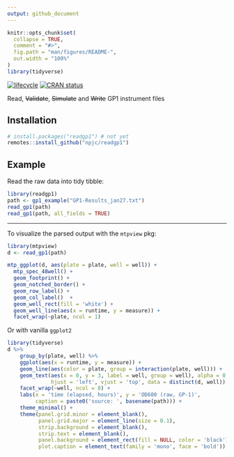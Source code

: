 ```yaml
---
output: github_document
---
```


<!-- README.md is generated from README.Rmd. Please edit that file -->

```r
knitr::opts_chunk$set(
  collapse = TRUE,
  comment = "#>",
  fig.path = "man/figures/README-",
  out.width = "100%"
)
library(tidyverse)
```

[![lifecycle](https://img.shields.io/badge/lifecycle-experimental-orange.svg)](https://www.tidyverse.org/lifecycle/#experimental)
[![CRAN status](https://www.r-pkg.org/badges/version/gp1)](https://cran.r-project.org/package=readgp1)

Read, ~~Validate~~, ~~Simulate~~ and ~~Write~~ GP1 instrument files

## Installation

<!-- You can install the released version of gp1 from [CRAN](https://CRAN.R-project.org) with: -->

``` r
# install.packages("readgp1") # not yet
remotes::install_github("npjc/readgp1")
```

## Example

Read the raw data into tidy tibble:

```r
library(readgp1)
path <- gp1_example("GP1-Results_jan27.txt")
read_gp1(path)
read_gp1(path, all_fields = TRUE)
```

--- 

To visualize the parsed output with the `mtpview` pkg:

```r
library(mtpview)
d <- read_gp1(path)

mtp_ggplot(d, aes(plate = plate, well = well)) + 
  mtp_spec_48well() + 
  geom_footprint() + 
  geom_notched_border() + 
  geom_row_label() + 
  geom_col_label()  +
  geom_well_rect(fill = 'white') + 
  geom_well_line(aes(x = runtime, y = measure)) + 
  facet_wrap(~plate, ncol = 1)
```

Or with vanilla `ggplot2`

```r
library(tidyverse)
d %>%
    group_by(plate, well) %>%
    ggplot(aes(x = runtime, y = measure)) +
    geom_line(aes(color = plate, group = interaction(plate, well))) +
    geom_text(aes(x = 0, y = 3, label = well, group = well), alpha = 0.5,
              hjust = 'left', vjust = 'top', data = distinct(d, well)) +
    facet_wrap(~well, ncol = 8) +
    labs(x = 'time (elapsed, hours)', y = 'OD600 (raw, GP-1)',
         caption = paste0('source: ', basename(path))) +
    theme_minimal() +
    theme(panel.grid.minor = element_blank(),
          panel.grid.major = element_line(size = 0.1),
          strip.background = element_blank(),
          strip.text = element_blank(),
          panel.background = element_rect(fill = NULL, color = 'black'),
          plot.caption = element_text(family = 'mono', face = 'bold'))

```
